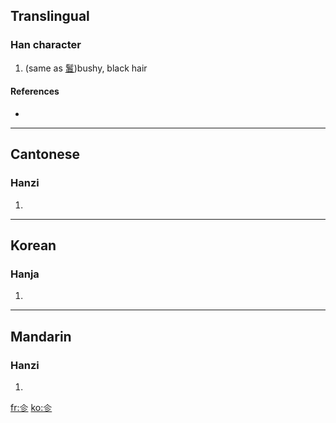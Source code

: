==Translingual==

===Han character===
{{Han char|rn=9|rad=人|as=03|sn=5|four=|canj=人竹竹竹 (OHHH)}}

# (same as [[鬒]])bushy, black hair

====References====
* {{Han ref|kx=0092.110|hdz=10111.090|uh=3431|ud=13361}}

----

==Cantonese==

===Hanzi===
{{yue-hanzi|jyut=|y=cha5, chaan2 dou3 jaan2}}

# {{defn|Cantonese}}

----

==Korean==

===Hanja===
{{ko-hanja|hangeul=진|rv=jin|mr=chin|y=cin}}

# {{defn|Korean}}

----

==Mandarin==

===Hanzi===
{{cmn-hanzi|pin=[[zhěn]] ([[zhen3]])|wg=chen<sup>3</sup>}}

# {{defn|Mandarin}}

[[fr:㐱]]
[[ko:㐱]]